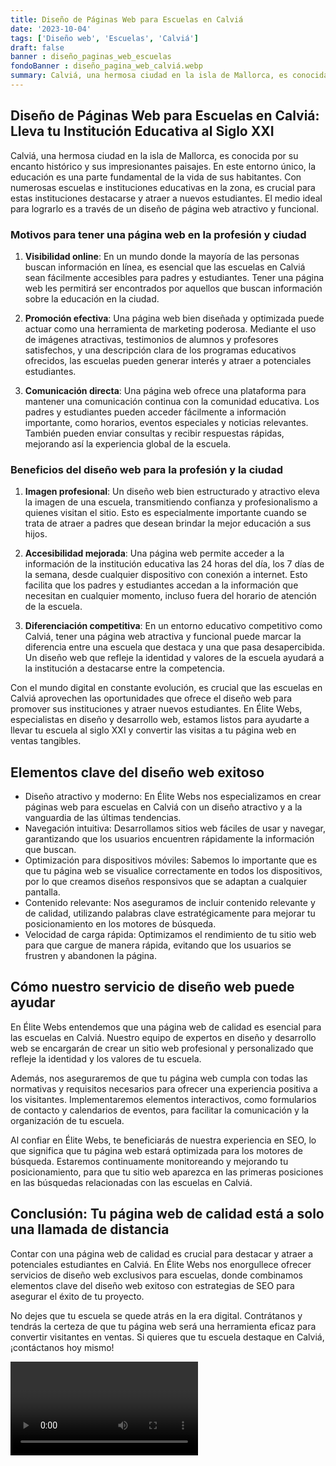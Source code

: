 ```yaml
---
title: Diseño de Páginas Web para Escuelas en Calviá
date: '2023-10-04'
tags: ['Diseño web', 'Escuelas', 'Calviá']
draft: false
banner : diseño_paginas_web_escuelas
fondoBanner : diseño_pagina_web_calviá.webp
summary: Calviá, una hermosa ciudad en la isla de Mallorca, es conocida por su encanto histórico y sus impresionantes paisajes. En este entorno único, la educación es una parte fundamental de la vida de sus habitantes. Con numerosas escuelas e instituciones educativas en la zona, es crucial para estas instituciones destacarse y atraer a nuevos estudiantes. El medio ideal para lograrlo es a través de un diseño de página web atractivo y funcional.
---
```


## Diseño de Páginas Web para Escuelas en Calviá: Lleva tu Institución Educativa al Siglo XXI

Calviá, una hermosa ciudad en la isla de Mallorca, es conocida por su encanto histórico y sus impresionantes paisajes. En este entorno único, la educación es una parte fundamental de la vida de sus habitantes. Con numerosas escuelas e instituciones educativas en la zona, es crucial para estas instituciones destacarse y atraer a nuevos estudiantes. El medio ideal para lograrlo es a través de un diseño de página web atractivo y funcional.

### Motivos para tener una página web en la profesión y ciudad

1. **Visibilidad online**: En un mundo donde la mayoría de las personas buscan información en línea, es esencial que las escuelas en Calviá sean fácilmente accesibles para padres y estudiantes. Tener una página web les permitirá ser encontrados por aquellos que buscan información sobre la educación en la ciudad.

2. **Promoción efectiva**: Una página web bien diseñada y optimizada puede actuar como una herramienta de marketing poderosa. Mediante el uso de imágenes atractivas, testimonios de alumnos y profesores satisfechos, y una descripción clara de los programas educativos ofrecidos, las escuelas pueden generar interés y atraer a potenciales estudiantes.

3. **Comunicación directa**: Una página web ofrece una plataforma para mantener una comunicación continua con la comunidad educativa. Los padres y estudiantes pueden acceder fácilmente a información importante, como horarios, eventos especiales y noticias relevantes. También pueden enviar consultas y recibir respuestas rápidas, mejorando así la experiencia global de la escuela.

### Beneficios del diseño web para la profesión y la ciudad

1. **Imagen profesional**: Un diseño web bien estructurado y atractivo eleva la imagen de una escuela, transmitiendo confianza y profesionalismo a quienes visitan el sitio. Esto es especialmente importante cuando se trata de atraer a padres que desean brindar la mejor educación a sus hijos.

2. **Accesibilidad mejorada**: Una página web permite acceder a la información de la institución educativa las 24 horas del día, los 7 días de la semana, desde cualquier dispositivo con conexión a internet. Esto facilita que los padres y estudiantes accedan a la información que necesitan en cualquier momento, incluso fuera del horario de atención de la escuela.

3. **Diferenciación competitiva**: En un entorno educativo competitivo como Calviá, tener una página web atractiva y funcional puede marcar la diferencia entre una escuela que destaca y una que pasa desapercibida. Un diseño web que refleje la identidad y valores de la escuela ayudará a la institución a destacarse entre la competencia.

Con el mundo digital en constante evolución, es crucial que las escuelas en Calviá aprovechen las oportunidades que ofrece el diseño web para promover sus instituciones y atraer nuevos estudiantes. En Élite Webs, especialistas en diseño y desarrollo web, estamos listos para ayudarte a llevar tu escuela al siglo XXI y convertir las visitas a tu página web en ventas tangibles.

<GifSeo />

<Cta />

## Elementos clave del diseño web exitoso
- Diseño atractivo y moderno: En Élite Webs nos especializamos en crear páginas web para escuelas en Calviá con un diseño atractivo y a la vanguardia de las últimas tendencias.
- Navegación intuitiva: Desarrollamos sitios web fáciles de usar y navegar, garantizando que los usuarios encuentren rápidamente la información que buscan.
- Optimización para dispositivos móviles: Sabemos lo importante que es que tu página web se visualice correctamente en todos los dispositivos, por lo que creamos diseños responsivos que se adaptan a cualquier pantalla.
- Contenido relevante: Nos aseguramos de incluir contenido relevante y de calidad, utilizando palabras clave estratégicamente para mejorar tu posicionamiento en los motores de búsqueda.
- Velocidad de carga rápida: Optimizamos el rendimiento de tu sitio web para que cargue de manera rápida, evitando que los usuarios se frustren y abandonen la página.

## Cómo nuestro servicio de diseño web puede ayudar
En Élite Webs entendemos que una página web de calidad es esencial para las escuelas en Calviá. Nuestro equipo de expertos en diseño y desarrollo web se encargarán de crear un sitio web profesional y personalizado que refleje la identidad y los valores de tu escuela.

Además, nos aseguraremos de que tu página web cumpla con todas las normativas y requisitos necesarios para ofrecer una experiencia positiva a los visitantes. Implementaremos elementos interactivos, como formularios de contacto y calendarios de eventos, para facilitar la comunicación y la organización de tu escuela.

Al confiar en Élite Webs, te beneficiarás de nuestra experiencia en SEO, lo que significa que tu página web estará optimizada para los motores de búsqueda. Estaremos continuamente monitoreando y mejorando tu posicionamiento, para que tu sitio web aparezca en las primeras posiciones en las búsquedas relacionadas con las escuelas en Calviá.

## Conclusión: Tu página web de calidad está a solo una llamada de distancia
Contar con una página web de calidad es crucial para destacar y atraer a potenciales estudiantes en Calviá. En Élite Webs nos enorgullece ofrecer servicios de diseño web exclusivos para escuelas, donde combinamos elementos clave del diseño web exitoso con estrategias de SEO para asegurar el éxito de tu proyecto.

No dejes que tu escuela se quede atrás en la era digital. Contrátanos y tendrás la certeza de que tu página web será una herramienta eficaz para convertir visitantes en ventas. Si quieres que tu escuela destaque en Calviá, ¡contáctanos hoy mismo!

<Video />

<CtaBot job='Escuelas' city='Calviá'/>

<Gmaps query='Calviá+españa+maps' />